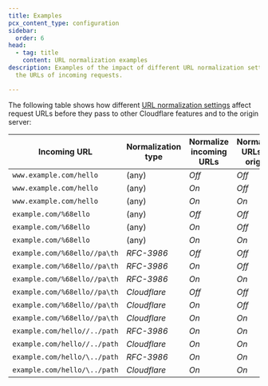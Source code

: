 ```yaml
---
title: Examples
pcx_content_type: configuration
sidebar:
  order: 6
head:
  - tag: title
    content: URL normalization examples
description: Examples of the impact of different URL normalization settings in
  the URLs of incoming requests.

---
```


The following table shows how different [URL normalization settings](/rules/normalization/settings/) affect request URLs before they pass to other Cloudflare features and to the origin server:



| Incoming URL                 | Normalization type | Normalize incoming URLs | Normalize URLs to origin | URL at Cloudflare's network    | URL passed to origin server    |
| ---------------------------- | ------------------ | ----------------------- | ------------------------ | ------------------------------ | ------------------------------ |
| `www.example.com/hello`      | (any)              | *Off*                   | *Off*                    | `www.example.com/hello`        | `www.example.com/hello`        |
| `www.example.com/hello`      | (any)              | *On*                    | *Off*                    | `www.example.com/hello`        | `www.example.com/hello`        |
| `www.example.com/hello`      | (any)              | *On*                    | *On*                     | `www.example.com/hello`        | `www.example.com/hello`        |
| `example.com/%68ello`        | (any)              | *Off*                   | *Off*                    | `example.com/%68ello`          | `example.com/%68ello`          |
| `example.com/%68ello`        | (any)              | *On*                    | *Off*                    | `example.com/hello`            | `example.com/%68ello`          |
| `example.com/%68ello`        | (any)              | *On*                    | *On*                     | `example.com/hello`            | `example.com/hello`            |
| `example.com/%68ello//pa\th` | *RFC-3986*         | *Off*                   | *Off*                    | `example.com/%68ello//pa\th`   | `example.com/%68ello//pa\th`   |
| `example.com/%68ello//pa\th` | *RFC-3986*         | *On*                    | *Off*                    | `example.com/hello//pa%5Cth`   | `example.com/%68ello//pa\th`   |
| `example.com/%68ello//pa\th` | *RFC-3986*         | *On*                    | *On*                     | `example.com/hello//pa%5Cth`   | `example.com/hello//pa%5Cth`   |
| `example.com/%68ello//pa\th` | *Cloudflare*       | *Off*                   | *Off*                    | `example.com/%68ello//pa\th`   | `example.com/%68ello//pa\th`   |
| `example.com/%68ello//pa\th` | *Cloudflare*       | *On*                    | *Off*                    | `example.com/hello/pa/th`      | `example.com/%68ello//pa\th`   |
| `example.com/%68ello//pa\th` | *Cloudflare*       | *On*                    | *On*                     | `example.com/hello/pa/th`      | `example.com/hello/pa/th`      |
| `example.com/hello//../path` | *RFC-3986*         | *On*                    | *On*                     | `example.com/hello/path`       | `example.com/hello/path`       |
| `example.com/hello//../path` | *Cloudflare*       | *On*                    | *On*                     | `example.com/path`             | `example.com/path`             |
| `example.com/hello/\../path` | *RFC-3986*         | *On*                    | *On*                     | `example.com/hello/%5C../path` | `example.com/hello/%5C../path` |
| `example.com/hello/\../path` | *Cloudflare*       | *On*                    | *On*                     | `example.com/path`             | `example.com/path`             |

